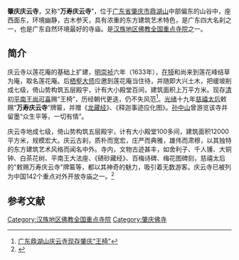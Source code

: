 '''肇庆庆云寺'''，又称“'''万寿庆云寺'''”，位于[[广东省|广东省]][[肇庆市|肇庆市]][[鼎湖山|鼎湖山]]中部偏东的⼭⾕中，座⻄⾯东，环境幽静，古⽊参天，具有浓重的东⽅建筑艺术特⾊，是⼴东四⼤名刹之⼀，也是⼴东⾃然环境最好的寺庙。是[[汉族地区佛教全国重点寺院|汉族地区佛教全国重点寺院]]之一。

== 简介 ==
{{Quote box
|width=30%
|align=right
|quote=镇两粤咽喉，来往同登福地；<br />食十方粥饭，清贫不负名山。<ref name="A" />
|source=（[[清朝|清]]）[[尚可喜|尚可喜]]
|}}
庆云寺以莲花庵的基础上扩建，[[明朝|明]][[崇祯|崇祯]]六年（1633年），[[在犄|在犄]]和尚来到莲花峰结草为庵，取名莲花庵。后[[栖壑大师|栖壑大师]]应邀到莲花庵当住待，并随即大兴土木，把缓坡削成七级，倚山势构筑五层殿宇，计有大小殿堂百间，建筑面积上万平方米。现存[[清朝|清]]初[[平南王|平南王]][[尚可喜|尚可喜]]赐“王椅”，历经朝代更迭，仍不失风范<ref name="A">[http://www.gd.chinanews.com.cn/2009/2009-05-11/2/16999.shtml 广东鼎湖山庆云寺现存肇庆“王椅”]{{Dead link}}</ref>。[[光绪|光绪]]十九年[[慈禧太后|慈禧太后]]敕赐“'''万寿庆云寺'''”牌匾，并赠《[[龙藏经|龙藏经]]》、《释迦事迹应化图》。[[孙中山|孙中山]]曾游览该寺并留墨“众生平等，一切有情”。

庆云寺地成七级，倚⼭势构筑五层殿宇，计有⼤⼩殿堂100多间，建筑⾯积12000平⽅⽶，规模宏⼤。庆云古刹，质朴⽽宽宏，庄严⽽典雅，雄伟⽽肃穆，以其独特的东⽅建筑艺术⻛格⽽闻名中外。寺内，⽂物古迹甚丰，如舍利⼦、千⼈镬、⼤铜钟、⽩茶花树、平南王⼤法座、《碛砂藏经》、百梅诗碑、梅花图碑刻，慈禧太后的"敕赐万寿庆云寺"牌匾等，都以其神奇的魅⼒，吸引着⽆数游客。庆云寺已被列为中国142个重点对外开放寺庙之⼀。<ref>{{Cite web|title=肇庆市人民政府-庆云寺|url=http://www.zhaoqing.gov.cn/mczq/csmp/lyjd/content/post_936497.html|accessdate=2020-01-27|work=www.zhaoqing.gov.cn|archive-date=2020-01-27|archive-url=https://web.archive.org/web/20200127131453/http://www.zhaoqing.gov.cn/mczq/csmp/lyjd/content/post_936497.html|dead-url=no}}</ref>

==参考文献==
<div class="references-small">
<references />
</div>

{{China-buddhism-temple}}

[[Category:汉族地区佛教全国重点寺院|Category:汉族地区佛教全国重点寺院]]
[[Category:肇庆佛寺|Category:肇庆佛寺]]